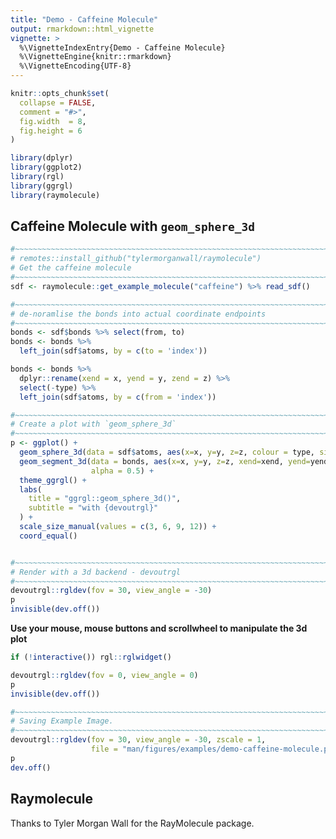 ```yaml
---
title: "Demo - Caffeine Molecule"
output: rmarkdown::html_vignette
vignette: >
  %\VignetteIndexEntry{Demo - Caffeine Molecule}
  %\VignetteEngine{knitr::rmarkdown}
  %\VignetteEncoding{UTF-8}
---
```


```r
knitr::opts_chunk$set(
  collapse = FALSE,
  comment = "#>",
  fig.width  = 8,
  fig.height = 6
)
```

```r
library(dplyr)
library(ggplot2)
library(rgl)
library(ggrgl)
library(raymolecule)
```


Caffeine Molecule with `geom_sphere_3d`
------------------------------------------------------------------------------

```r
#~~~~~~~~~~~~~~~~~~~~~~~~~~~~~~~~~~~~~~~~~~~~~~~~~~~~~~~~~~~~~~~~~~~~~~~~~~~~~
# remotes::install_github("tylermorganwall/raymolecule")
# Get the caffeine molecule
#~~~~~~~~~~~~~~~~~~~~~~~~~~~~~~~~~~~~~~~~~~~~~~~~~~~~~~~~~~~~~~~~~~~~~~~~~~~~~
sdf <- raymolecule::get_example_molecule("caffeine") %>% read_sdf()

#~~~~~~~~~~~~~~~~~~~~~~~~~~~~~~~~~~~~~~~~~~~~~~~~~~~~~~~~~~~~~~~~~~~~~~~~~~~~~
# de-noramlise the bonds into actual coordinate endpoints
#~~~~~~~~~~~~~~~~~~~~~~~~~~~~~~~~~~~~~~~~~~~~~~~~~~~~~~~~~~~~~~~~~~~~~~~~~~~~~
bonds <- sdf$bonds %>% select(from, to)
bonds <- bonds %>% 
  left_join(sdf$atoms, by = c(to = 'index')) 

bonds <- bonds %>%
  dplyr::rename(xend = x, yend = y, zend = z) %>%
  select(-type) %>%
  left_join(sdf$atoms, by = c(from = 'index'))

#~~~~~~~~~~~~~~~~~~~~~~~~~~~~~~~~~~~~~~~~~~~~~~~~~~~~~~~~~~~~~~~~~~~~~~~~~~~~~
# Create a plot with `geom_sphere_3d`
#~~~~~~~~~~~~~~~~~~~~~~~~~~~~~~~~~~~~~~~~~~~~~~~~~~~~~~~~~~~~~~~~~~~~~~~~~~~~~
p <- ggplot() +
  geom_sphere_3d(data = sdf$atoms, aes(x=x, y=y, z=z, colour = type, size = type)) +
  geom_segment_3d(data = bonds, aes(x=x, y=y, z=z, xend=xend, yend=yend, zend=zend), 
                  alpha = 0.5) +
  theme_ggrgl() + 
  labs(
    title = "ggrgl::geom_sphere_3d()",
    subtitle = "with {devoutrgl}"
  ) +
  scale_size_manual(values = c(3, 6, 9, 12)) + 
  coord_equal() 


#~~~~~~~~~~~~~~~~~~~~~~~~~~~~~~~~~~~~~~~~~~~~~~~~~~~~~~~~~~~~~~~~~~~~~~~~~~~~~
# Render with a 3d backend - devoutrgl
#~~~~~~~~~~~~~~~~~~~~~~~~~~~~~~~~~~~~~~~~~~~~~~~~~~~~~~~~~~~~~~~~~~~~~~~~~~~~~
devoutrgl::rgldev(fov = 30, view_angle = -30)
p
invisible(dev.off())
```


**Use your mouse, mouse buttons and scrollwheel to manipulate the 3d plot**

```r
if (!interactive()) rgl::rglwidget()
```

```r
devoutrgl::rgldev(fov = 0, view_angle = 0)
p
invisible(dev.off())
```




```r
#~~~~~~~~~~~~~~~~~~~~~~~~~~~~~~~~~~~~~~~~~~~~~~~~~~~~~~~~~~~~~~~~~~~~~~~~~~~~~
# Saving Example Image.
#~~~~~~~~~~~~~~~~~~~~~~~~~~~~~~~~~~~~~~~~~~~~~~~~~~~~~~~~~~~~~~~~~~~~~~~~~~~~~
devoutrgl::rgldev(fov = 30, view_angle = -30, zscale = 1,
                  file = "man/figures/examples/demo-caffeine-molecule.png",  close_window = FALSE, dpi = 200)
p
dev.off()
```


## Raymolecule

Thanks to Tyler Morgan Wall for the RayMolecule package.

